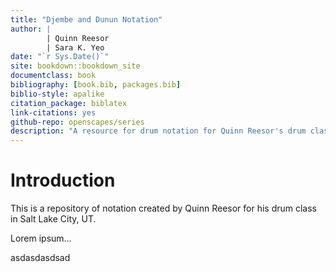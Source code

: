 ```yaml
--- 
title: "Djembe and Dunun Notation"
author: |
        | Quinn Reesor
        | Sara K. Yeo
date: "`r Sys.Date()`"
site: bookdown::bookdown_site
documentclass: book
bibliography: [book.bib, packages.bib]
biblio-style: apalike
citation_package: biblatex
link-citations: yes
github-repo: openscapes/series
description: "A resource for drum notation for Quinn Reesor's drum class."
---
```


# Introduction {#intro}

This is a repository of notation created by Quinn Reesor for his drum class in Salt Lake City, UT.

Lorem ipsum...

asdasdasdsad